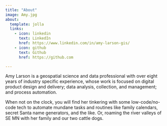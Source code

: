 ```yaml
---
title: "About"
image: Amy.jpg
about:
  template: jolla
  links: 
    - icon: linkedin
      text: LinkedIn
      href: https://www.linkedin.com/in/amy-larson-gis/
    - icon: github
      text: Github
      href: https://github.com

---
```


Amy Larson is a geospatial science and data professional with over eight years of industry specific experience, whose work is focused on digital product design and delivery; data analysis, collection, and management; and process automation.

When not on the clock, you will find her tinkering with some low-code/no-code tech to automate mundane tasks and routines like family calendars, secret Santa name generators, and the like. Or, roaming the river valleys of SE MN with her family and our two cattle dogs.